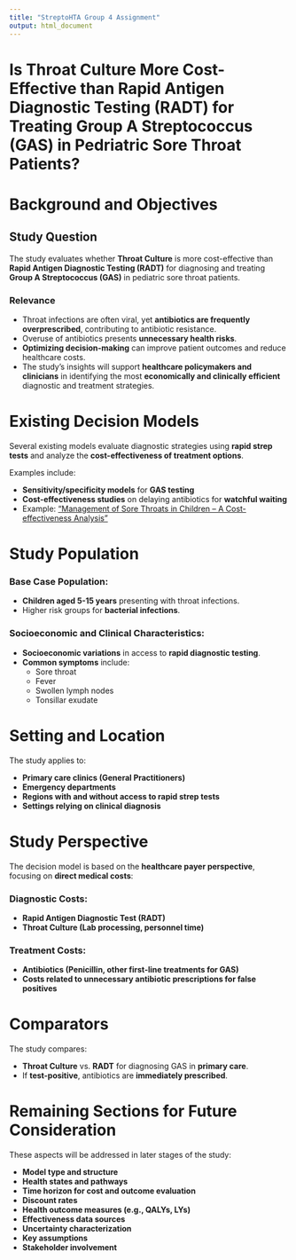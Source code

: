 ```yaml
---
title: "StreptoHTA Group 4 Assignment"
output: html_document
---
```


# Is Throat Culture More Cost-Effective than Rapid Antigen Diagnostic Testing (RADT) for Treating Group A Streptococcus (GAS) in Pedriatric Sore Throat Patients?

# Background and Objectives

## Study Question

The study evaluates whether **Throat Culture** is more cost-effective than **Rapid Antigen Diagnostic Testing (RADT)** for diagnosing and treating **Group A Streptococcus (GAS)** in pediatric sore throat patients.

### Relevance

-   Throat infections are often viral, yet **antibiotics are frequently overprescribed**, contributing to antibiotic resistance.
-   Overuse of antibiotics presents **unnecessary health risks**.
-   **Optimizing decision-making** can improve patient outcomes and reduce healthcare costs.
-   The study's insights will support **healthcare policymakers and clinicians** in identifying the most **economically and clinically efficient** diagnostic and treatment strategies.

# Existing Decision Models

Several existing models evaluate diagnostic strategies using **rapid strep tests** and analyze the **cost-effectiveness of treatment options**.

Examples include:

-   **Sensitivity/specificity models** for **GAS testing**
-   **Cost-effectiveness studies** on delaying antibiotics for **watchful waiting**
-   Example: ["Management of Sore Throats in Children – A Cost-effectiveness Analysis"](https://jamanetwork.com/journals/jamapediatrics/fullarticle/347278)

# Study Population

### Base Case Population:

-   **Children aged 5-15 years** presenting with throat infections.
-   Higher risk groups for **bacterial infections**.

### Socioeconomic and Clinical Characteristics:

-   **Socioeconomic variations** in access to **rapid diagnostic testing**.
-   **Common symptoms** include:
    -   Sore throat
    -   Fever
    -   Swollen lymph nodes
    -   Tonsillar exudate

# Setting and Location

The study applies to:

-   **Primary care clinics (General Practitioners)**
-   **Emergency departments**
-   **Regions with and without access to rapid strep tests**
-   **Settings relying on clinical diagnosis**

# Study Perspective

The decision model is based on the **healthcare payer perspective**, focusing on **direct medical costs**:

### Diagnostic Costs:

-   **Rapid Antigen Diagnostic Test (RADT)**
-   **Throat Culture (Lab processing, personnel time)**

### Treatment Costs:

-   **Antibiotics (Penicillin, other first-line treatments for GAS)**
-   **Costs related to unnecessary antibiotic prescriptions for false positives**

# Comparators

The study compares:

-   **Throat Culture** vs. **RADT** for diagnosing GAS in **primary care**.
-   If **test-positive**, antibiotics are **immediately prescribed**.

# Remaining Sections for Future Consideration

These aspects will be addressed in later stages of the study:

-   **Model type and structure**
-   **Health states and pathways**
-   **Time horizon for cost and outcome evaluation**
-   **Discount rates**
-   **Health outcome measures (e.g., QALYs, LYs)**
-   **Effectiveness data sources**
-   **Uncertainty characterization**
-   **Key assumptions**
-   **Stakeholder involvement**
